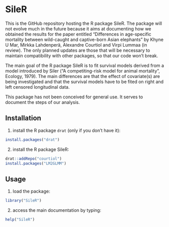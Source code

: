 # SileR

This is the GitHub repository hosting the R package SileR. The package will not
evolve much in the future because it aims at documenting how we obtained the
results for the paper entitled "Differences in age-specific mortality
between wild-caught and captive-born Asian elephants" by Khyne U Mar,
Mirkka Lahdenperä, Alexandre Courtiol and Virpi Lummaa (in review).
The only planned updates are those that will be necessary to maintain
compatibility with other packages, so that our code won't break.

The main goal of the R package SileR is to fit survival models derived from a
model introduced by Siler ("A competiting-risk model
for animal mortality", Ecology, 1979). The main differences are that the
effect of covariate(s) are being investigated and that the survival models
have to be fited on right and left censored longitudinal data.

This package has not been conceived for general use. It serves to document the
steps of our analysis.

## Installation

1. install the R package ```drat``` (only if you don't have it):

```r
install.packages("drat")
```

2. install the R package SileR:

```r
drat::addRepo("courtiol")
install.packages("LM2GLMM")
```

## Usage

1. load the package:

```r
library("SileR")
```

2. access the main documentation by typing:

```r
help("SileR")
```

